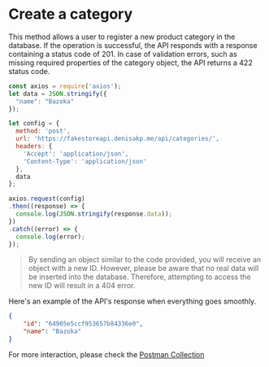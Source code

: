 # Create a category

This method allows a user to register a new product category in the database. If the operation is successful,
the API responds with a response containing a status code of 201. In case of validation errors,
such as missing required properties of the category object, the API returns a 422 status code.

```js copy showLineNumbers filename="categories/create-category.js"
const axios = require('axios');
let data = JSON.stringify({
  "name": "Bazoka"
});

let config = {
  method: 'post',
  url: 'https://fakestoreapi.denisakp.me/api/categories/',
  headers: {
    'Accept': 'application/json',
    'Content-Type': 'application/json'
  },
  data
};

axios.request(config)
.then((response) => {
  console.log(JSON.stringify(response.data));
})
.catch((error) => {
  console.log(error);
});


```

> By sending an object similar to the code provided, you will receive an object with a new ID. However,
please be aware that no real data will be inserted into the database. Therefore, attempting to access the new ID will result in a 404 error.


Here's an example of the API's response when everything goes smoothly.

```json copy filename="API Response"
{
    "id": "64905e5ccf953657b84336e0",
    "name": "Bazoka"
}
```

For more interaction, please check the [Postman Collection](https://postman.com)
